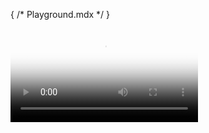 { /* Playground.mdx */ }


<Meta title="Playground" />

<Canvas>
  <video-player>
    <video-cues />
    <video
      slot="video"
      poster="https://alpha.uscreencdn.com/video_thumbnails/ekgb_ldxJUzLAg.jpg"
    >
      <source 
        src="https://stream.mux.com/miQlLYOpwPpHbR6KGQTSgn8ZDm4u4G1X.m3u8"
        type="application/x-mpegURL"
      />
      <track
        default
        label="English"
        kind="metadata" 
        srcLang="en"
        src={enCaptions}
      />
    </video>
    <div slot="controls" style={{ flex: 1 }}>
      <video-play-button />
      <video-volume-control />
      <video-timeline timer />
    </div>
  </video-player>
</Canvas>
